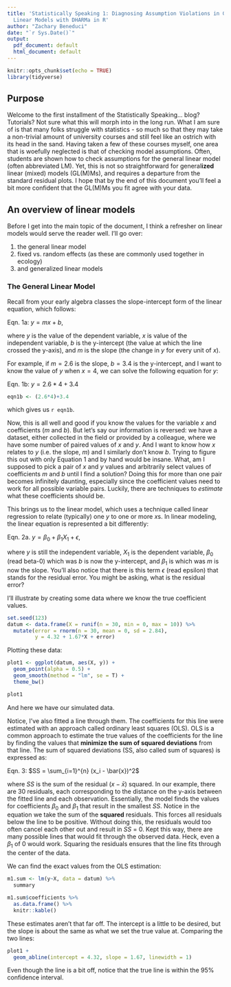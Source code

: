 ```yaml
---
title: 'Statistically Speaking 1: Diagnosing Assumption Violations in General(ized)
  Linear Models with DHARMa in R'
author: "Zachary Beneduci"
date: "`r Sys.Date()`"
output:
  pdf_document: default
  html_document: default
---
```


```r
knitr::opts_chunk$set(echo = TRUE)
library(tidyverse)
```

## Purpose

Welcome to the first installment of the Statistically Speaking... blog? Tutorials? Not sure what this will morph into in the long run. What I am sure of is that many folks struggle with statistics - so much so that they may take a non-trivial amount of university courses and still feel like an ostrich with its head in the sand. Having taken a few of these courses myself, one area that is woefully neglected is that of checking model assumptions. Often, students are shown how to check assumptions for the general linear model (often abbreviated LM). Yet, this is not so straightforward for general**ized** linear (mixed) models (GL(M)Ms), and requires a departure from the standard residual plots. I hope that by the end of this document you'll feel a bit more confident that the GL(M)Ms you fit agree with your data.

## An overview of linear models

Before I get into the main topic of the document, I think a refresher on linear models would serve the reader well. I'll go over:

1. the general linear model
2. fixed vs. random effects (as these are commonly used together in ecology)
3. and generalized linear models

### The General Linear Model

Recall from your early algebra classes the slope-intercept form of the linear equation, which follows:

Eqn. 1a: $y = mx + b$,

where $y$ is the value of the dependent variable, $x$ is value of the independent variable, $b$ is the y-intercept (the value at which the line crossed the y-axis), and $m$ is the slope (the change in $y$ for every unit of $x$).

For example, if $m = 2.6$ is the slope, $b = 3.4$ is the y-intercept, and I want to know the value of $y$ when $x = 4$, we can solve the following equation for $y$:

Eqn. 1b: $y = 2.6*4 + 3.4$

```r
eqn1b <- (2.6*4)+3.4
```

which gives us `r eqn1b`.

Now, this is all well and good if you know the values for the variable $x$ and coefficients ($m$ and $b$). But let's say our information is reversed: we have a dataset, either collected in the field or provided by a colleague, where we have some number of paired values of $x$ and $y$. And I want to know how $x$ relates to $y$ (i.e. the slope, $m$) and I similarly don't know $b$. Trying to figure this out with only Equation 1 and by hand would be insane. What, am I supposed to pick a pair of $x$ and $y$ values and arbitrarily select values of coefficients $m$ and $b$ until I find a solution? Doing this for more than one pair becomes infinitely daunting, especially since the coefficient values need to work for all possible variable pairs. Luckily, there are techniques to *estimate* what these coefficients should be.

This brings us to the linear model, which uses a technique called linear regression to relate (typically) one $y$ to one or more $x$s. In linear modeling, the linear equation is represented a bit differently:

Eqn. 2a. $y = \beta_0 + \beta_1X_1 + \epsilon$,

where $y$ is still the independent variable, $X_1$ is the dependent variable, $\beta_0$ (read beta-0) which was $b$ is now the y-intercept, and $\beta_1$ is which was $m$ is now the slope. You'll also notice that there is this term $\epsilon$ (read epsilon) that stands for the residual error. You might be asking, what is the residual error?

I'll illustrate by creating some data where we know the true coefficient values.

```r
set.seed(123)
datum <- data.frame(X = runif(n = 30, min = 0, max = 10)) %>%
  mutate(error = rnorm(n = 30, mean = 0, sd = 2.84),
         y = 4.32 + 1.67*X + error)
```

Plotting these data:

```r
plot1 <- ggplot(datum, aes(X, y)) +
  geom_point(alpha = 0.5) +
  geom_smooth(method = "lm", se = T) +
  theme_bw()

plot1
```

And here we have our simulated data.

Notice, I've also fitted a line through them. The coefficients for this line were estimated with an approach called ordinary least squares (OLS). OLS is a common approach to estimate the true values of the coefficients for the line by finding the values that **minimize the sum of squared deviations** from that line. The sum of squared deviations (SS, also called sum of squares) is expressed as:

Eqn. 3: $SS = \sum_{i=1}^{n} (x_i - \bar{x})^2$

where $SS$ is the sum of the residual ($x - \bar{x}$) squared. In our example, there are 30 residuals, each corresponding to the distance on the y-axis between the fitted line and each observation. Essentially, the model finds the values for coefficients $\beta_0$ and $\beta_1$ that result in the smallest $SS$. Notice in the equation we take the sum of the **squared** residuals. This forces all residuals below the line to be positive. Without doing this, the residuals would too often cancel each other out and result in $SS$ = 0. Kept this way, there are many possible lines that would fit through the observed data. Heck, even a $\beta_1$ of 0 would work. Squaring the residuals ensures that the line fits through the center of the data.

We can find the exact values from the OLS estimation:

```r
m1.sum <- lm(y~X, data = datum) %>%
  summary

m1.sum$coefficients %>%
  as.data.frame() %>%
  knitr::kable()
```

These estimates aren't that far off. The intercept is a little to be desired, but the slope is about the same as what we set the true value at. Comparing the two lines:

```r
plot1 +
  geom_abline(intercept = 4.32, slope = 1.67, linewidth = 1)
```

Even though the line is a bit off, notice that the true line is within the 95% confidence interval.